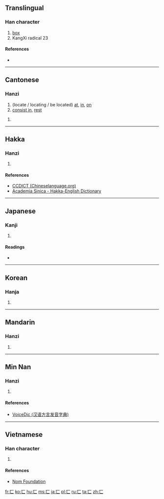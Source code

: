 {{also|冖}}
==Translingual==
{{stroke order|type=animate}}

===Han character===
{{Han char|rn=23|rad=匸|as=00|sn=2|four=|canj=一女 (MV), X一女 (XMV)}}

# [[box]]
# KangXi radical 23

====References====
* {{Han ref|kx=0154.350|dkj=02672|dj=0347.100|hdz=10081.040|uh=5338|ud=21304}}

----

==Cantonese==

===Hanzi===
{{yue-hanzi|jyut=[[hai2]]|y=hai2}}

# (locate / locating / be located) [[at]], [[in]], [[on]]
# [[consist in]], [[rest]]

# {{defn|lang=yue|sort=匸00}}

----

==Hakka==

===Hanzi===
{{hak-hanzi|poj=[[hi]], [[hí]]|gd=hi<sup>1</sup> [Meixian], hi<sup>3</sup> [Hailu]|hpy=}}

# {{defn|lang=hak|sort=匸00}}

====References====
*[http://www.chineselanguage.org/dictionaries/?mode=view&module=chardict&query=%E5%8C%B8 CCDICT (Chineselanguage.org)]
*[http://minhakka.ling.sinica.edu.tw/bkg/hakyin/search.php?DETAIL=1&LIMIT=id=8541&dbname=su_tian_1&graph=2 Academia Sinica - Hakka-English Dictionary]

----

==Japanese==

===Kanji===
{{ja-kanji|grade=|rs=匸00}}

# {{defn|lang=ja|sort=匸00}}

====Readings====
* {{ja-readings|on=[[けい]] (kei)|kun=[[かくす]] (kakusu), [[おおう]] (oou)}}

----

==Korean==

===Hanja===
{{ko-hanja|hangeul=혜|rv=hye|mr=hye}}

# {{defn|lang=ko|sort=匸00}}

----

==Mandarin==

===Hanzi===
{{cmn-hanzi|pin=[[xǐ]] ([[xi3]])|wg=hsi<sup>3</sup>}}

# {{defn|lang=cmn|sort=匸00}}

----

==Min Nan==

===Hanzi===
{{nan-hanzi|poj=|tlpa=hē (he<sup>7</sup>)|gd=he<sup>4</sup>}}

# {{defn|lang=nan|sort=匸00}}

====References====
*[http://cn.voicedic.com/ VoiceDic (汉语方言发音字典)]

----

==Vietnamese==

===Han character===
{{vi-hantu|[[phương]]|rs=匸00}}

# {{defn|lang=vi|sort=匸00}}

====References====
*[http://nomfoundation.org/common/nom_details.php?codepoint=5338 Nom Foundation]

[[Category:CJKV radicals| ]]

[[fr:匸]]
[[ko:匸]]
[[hu:匸]]
[[ms:匸]]
[[ja:匸]]
[[pl:匸]]
[[ru:匸]]
[[ta:匸]]
[[zh:匸]]
